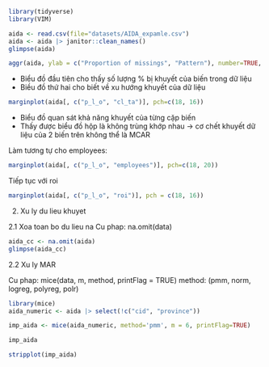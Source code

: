 ```r
library(tidyverse)
library(VIM)

aida <- read.csv(file="datasets/AIDA_expamle.csv")
aida <- aida |> janitor::clean_names()
glimpse(aida)
```
```r
aggr(aida, ylab = c("Proportion of missings", "Pattern"), number=TRUE, cex.axis=0.6, cex.numbers=0.5)
```

- Biểu đồ đầu tiên cho thấy số lượng % bị khuyết của biến trong dữ liệu
- Biều đồ thứ hai cho biết về xu hướng khuyết của dữ liệu

```r
marginplot(aida[, c("p_l_o", "cl_ta")], pch=c(18, 16))
```
- Biểu đồ quan sát khả năng khuyết của từng cặp biến
- Thấy được biểu đồ hộp là không trùng khớp nhau  -> cơ chết khuyết dữ liệu của 2 biến trên không thể là MCAR

Làm tương tự cho employees:
```r
marginplot(aida[, c("p_l_o", "employees")], pch=c(18, 20))
```

Tiếp tục với roi
```r
marginplot(aida[, c("p_l_o", "roi")], pch = c(18, 16))
```

2. Xu ly du lieu khuyet

2.1 Xoa toan bo du lieu na
Cu phap: na.omit(data)

```R
aida_cc <- na.omit(aida)
glimpse(aida_cc)
```

2.2 Xu ly MAR

Cu phap: mice(data, m, method, printFlag = TRUE)
method: (pmm, norm, logreg, polyreg, polr)

```r
library(mice)
aida_numeric <- aida |> select(!c("cid", "province"))

imp_aida <- mice(aida_numeric, method='pmm', m = 6, printFlag=TRUE)
```
```r
imp_aida
```
```r
stripplot(imp_aida)
```





